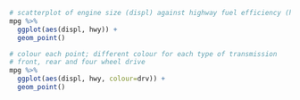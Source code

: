 ```r
# scatterplot of engine size (displ) against highway fuel efficiency (hwy)
mpg %>%
  ggplot(aes(displ, hwy)) +
  geom_point()

# colour each point; different colour for each type of transmission
# front, rear and four wheel drive
mpg %>%
  ggplot(aes(displ, hwy, colour=drv)) +
  geom_point()
```


